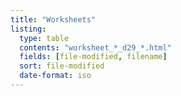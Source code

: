 ```yaml
---
title: "Worksheets"
listing:
  type: table
  contents: "worksheet_*_d29_*.html"
  fields: [file-modified, filename]
  sort: file-modified
  date-format: iso
---
```


